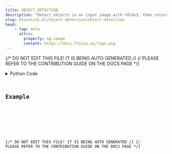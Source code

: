 ```yaml
---
title: OBJECT_DETECTION
description: "Detect objects in an input image with YOLOv3, then return an image DataContainer with those objects highlighted."
slug: blocks/ai-ml/object-detection/object-detection
head:
    - tag: meta
      attrs:
        property: og:image
        content: https://docs.flojoy.ai/logo.png
---
```


{/* DO NOT EDIT THIS FILE! IT IS BEING AUTO GENERATED */}
{/* PLEASE REFER TO THE CONTRIBUTION GUIDE ON THE DOCS PAGE */}


<DownloadStudioBanner />
<PythonDocsDisplay docstring={block_data["docstring"]} />
<details>
<summary>Python Code</summary>



<Code code={pythonCode} lang="py" wrap theme="dracula" />

[Find this Flojoy Block on GitHub](https://github.com/flojoy-ai/blocks/blob/main/blocks/AI_ML/OBJECT_DETECTION/OBJECT_DETECTION/OBJECT_DETECTION.py)

</details>

## Example


<GetHelpWidget />


<AppDisplay app={app} blockName="OBJECT_DETECTION" client:visible />


<Example />

{/* DO NOT EDIT THIS FILE! IT IS BEING AUTO GENERATED */}
{/* PLEASE REFER TO THE CONTRIBUTION GUIDE ON THE DOCS PAGE */}
